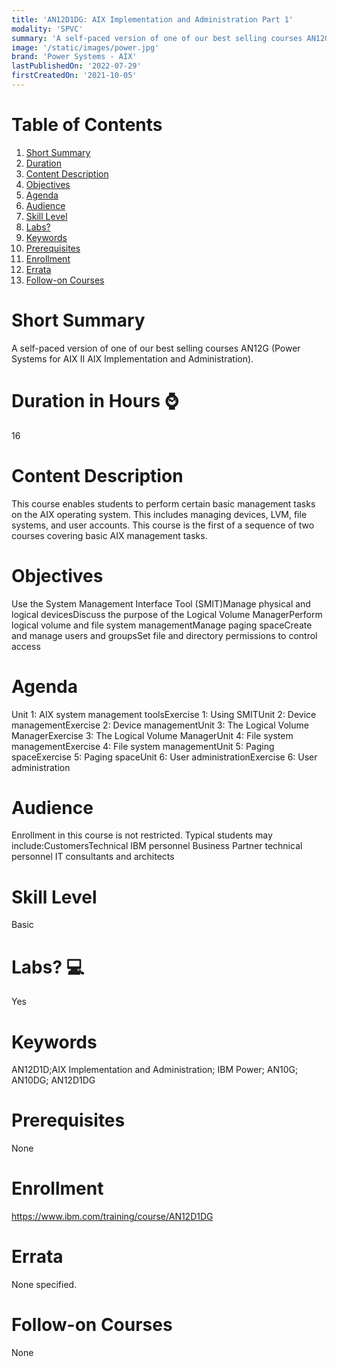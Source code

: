 ```yaml
---
title: 'AN12D1DG: AIX Implementation and Administration Part 1'
modality: 'SPVC'
summary: 'A self-paced version of one of our best selling courses AN12G (Power Systems for AIX II AIX Implementation and Administration).'
image: '/static/images/power.jpg'
brand: 'Power Systems - AIX'
lastPublishedOn: '2022-07-29'
firstCreatedOn: '2021-10-05'
---
```

# Table of Contents
1.  [Short Summary](#short-summary)
2.  [Duration](#duration-in-hours-)
3.  [Content Description](#content-description)
4.  [Objectives](#objectives)
5.  [Agenda](#agenda)
6.  [Audience](#audience)
7.  [Skill Level](#skill-level)
8.  [Labs?](#labs-)
9.  [Keywords](#keywords)
10. [Prerequisites](#prerequisites)
11. [Enrollment](#enrollment)
12. [Errata](#errata)
13. [Follow-on Courses](#follow-on-courses)

# Short Summary
A self-paced version of one of our best selling courses AN12G (Power Systems for AIX II AIX Implementation and Administration).

# Duration in Hours ⌚
16

# Content Description
This course enables students to perform certain basic management tasks on the AIX operating system. This includes managing devices, LVM, file systems, and user accounts. This course is the first of a sequence of two courses covering basic AIX management tasks. 



# Objectives
Use the System Management Interface Tool (SMIT)Manage physical and logical devicesDiscuss the purpose of the Logical Volume ManagerPerform logical volume and file system managementManage paging spaceCreate and manage users and groupsSet file and directory permissions to control access



# Agenda
Unit 1: AIX system management toolsExercise 1: Using SMITUnit 2: Device managementExercise 2: Device managementUnit 3: The Logical Volume ManagerExercise 3: The Logical Volume ManagerUnit 4: File system managementExercise 4: File system managementUnit 5: Paging spaceExercise 5: Paging spaceUnit 6: User administrationExercise 6: User administration



# Audience
Enrollment in this course is not restricted. Typical students may include:CustomersTechnical IBM personnel Business Partner technical personnel IT consultants and architects



# Skill Level
Basic               

# Labs? 💻
Yes

# Keywords
AN12D1D;AIX Implementation and Administration; IBM Power; AN10G; AN10DG; AN12D1DG

# Prerequisites
None

# Enrollment
https://www.ibm.com/training/course/AN12D1DG

# Errata
None specified.

# Follow-on Courses
None

